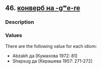 ## 46. <a href =  'https://agricolamz.github.io/The_Circassian_Isoglosses_Database/46.html'>конверб на -gʷe-re</a>
### Description



### Values
There are the following value for each idiom:

* Abzakh  да [Кумахова 1972: 81] 
* Shapsug  да [Керашева 1957: 271-272] 

